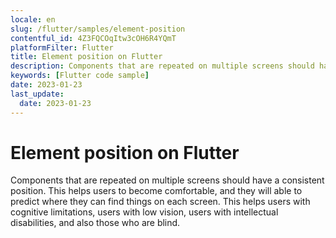 ```yaml
---
locale: en
slug: /flutter/samples/element-position
contentful_id: 4Z3FQCOqItw3cOH6R4YQmT
platformFilter: Flutter
title: Element position on Flutter
description: Components that are repeated on multiple screens should have a consistent position.
keywords: [Flutter code sample]
date: 2023-01-23
last_update:
  date: 2023-01-23
---
```


# Element position on Flutter

Components that are repeated on multiple screens should have a consistent position. This helps users to become comfortable, and they will able to predict where they can find things on each screen. This helps users with cognitive limitations, users with low vision, users with intellectual disabilities, and also those who are blind.

<CodeSample id="element-position" locale="en" platform="flutter"/>
